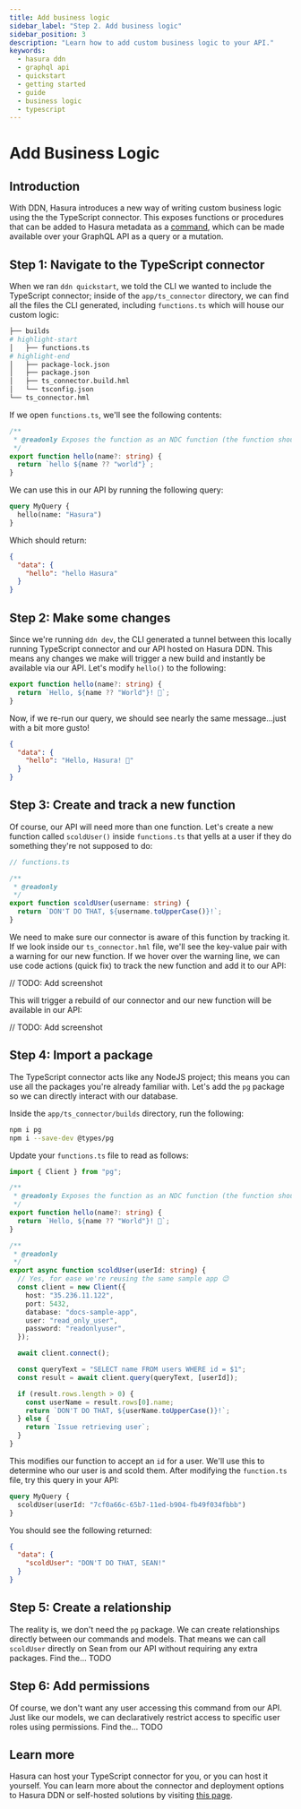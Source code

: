 ```yaml
---
title: Add business logic
sidebar_label: "Step 2. Add business logic"
sidebar_position: 3
description: "Learn how to add custom business logic to your API."
keywords:
  - hasura ddn
  - graphql api
  - quickstart
  - getting started
  - guide
  - business logic
  - typescript
---
```


# Add Business Logic

## Introduction

With DDN, Hasura introduces a new way of writing custom business logic using the the TypeScript connector. This exposes
functions or procedures that can be added to Hasura metadata as a [command](/supergraph-modeling/commands.mdx), which
can be made available over your GraphQL API as a query or a mutation.

## Step 1: Navigate to the TypeScript connector

When we ran `ddn quickstart`, we told the CLI we wanted to include the TypeScript connector; inside of the
`app/ts_connector` directory, we can find all the files the CLI generated, including `functions.ts` which will house our
custom logic:

```bash
├── builds
# highlight-start
│   ├── functions.ts
# highlight-end
│   ├── package-lock.json
│   ├── package.json
│   ├── ts_connector.build.hml
│   └── tsconfig.json
└── ts_connector.hml
```

If we open `functions.ts`, we'll see the following contents:

```ts
/**
 * @readonly Exposes the function as an NDC function (the function should only query data without making modifications)
 */
export function hello(name?: string) {
  return `hello ${name ?? "world"}`;
}
```

We can use this in our API by running the following query:

```graphql
query MyQuery {
  hello(name: "Hasura")
}
```

Which should return:

```JSON
{
  "data": {
    "hello": "hello Hasura"
  }
}
```

## Step 2: Make some changes

Since we're running `ddn dev`, the CLI generated a tunnel between this locally running TypeScript connector and our API
hosted on Hasura DDN. This means any changes we make will trigger a new build and instantly be available via our API.
Let's modify `hello()` to the following:

```ts
export function hello(name?: string) {
  return `Hello, ${name ?? "World"}! 👋`;
}
```

Now, if we re-run our query, we should see nearly the same message...just with a bit more gusto!

```JSON
{
  "data": {
    "hello": "Hello, Hasura! 👋"
  }
}
```

## Step 3: Create and track a new function

Of course, our API will need more than one function. Let's create a new function called `scoldUser()` inside
`functions.ts` that yells at a user if they do something they're not supposed to do:

```ts
// functions.ts

/**
 * @readonly
 */
export function scoldUser(username: string) {
  return `DON'T DO THAT, ${username.toUpperCase()}!`;
}
```

We need to make sure our connector is aware of this function by tracking it. If we look inside our `ts_connector.hml`
file, we'll see the key-value pair with a warning for our new function. If we hover over the warning line, we can use
code actions (quick fix) to track the new function and add it to our API:

// TODO: Add screenshot

This will trigger a rebuild of our connector and our new function will be available in our API:

// TODO: Add screenshot

## Step 4: Import a package

The TypeScript connector acts like any NodeJS project; this means you can use all the packages you're already familiar
with. Let's add the `pg` package so we can directly interact with our database.

Inside the `app/ts_connector/builds` directory, run the following:

```bash
npm i pg
npm i --save-dev @types/pg
```

Update your `functions.ts` file to read as follows:

```ts
import { Client } from "pg";

/**
 * @readonly Exposes the function as an NDC function (the function should only query data without making modifications)
 */
export function hello(name?: string) {
  return `Hello, ${name ?? "World"}! 👋`;
}

/**
 * @readonly
 */
export async function scoldUser(userId: string) {
  // Yes, for ease we're reusing the same sample app 😉
  const client = new Client({
    host: "35.236.11.122",
    port: 5432,
    database: "docs-sample-app",
    user: "read_only_user",
    password: "readonlyuser",
  });

  await client.connect();

  const queryText = "SELECT name FROM users WHERE id = $1";
  const result = await client.query(queryText, [userId]);

  if (result.rows.length > 0) {
    const userName = result.rows[0].name;
    return `DON'T DO THAT, ${userName.toUpperCase()}!`;
  } else {
    return `Issue retrieving user`;
  }
}
```

This modifies our function to accept an `id` for a user. We'll use this to determine who our user is and scold them.
After modifying the `function.ts` file, try this query in your API:

```graphql
query MyQuery {
  scoldUser(userId: "7cf0a66c-65b7-11ed-b904-fb49f034fbbb")
}
```

You should see the following returned:

```json
{
  "data": {
    "scoldUser": "DON'T DO THAT, SEAN!"
  }
}
```

## Step 5: Create a relationship

The reality is, we don't need the `pg` package. We can create relationships directly between our commands and models.
That means we can call `scoldUser` directly on Sean from our API without requiring any extra packages. Find the... TODO

## Step 6: Add permissions

Of course, we don't want any user accessing this command from our API. Just like our models, we can declaratively
restrict access to specific user roles using permissions. Find the... TODO

## Learn more

Hasura can host your TypeScript connector for you, or you can host it yourself. You can learn more about the connector
and deployment options to Hasura DDN or self-hosted solutions by visiting [this page](/connectors/deployment).
